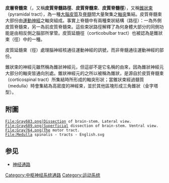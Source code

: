 {{Infobox tract
| Name            = 錐體束
| Latin           = tractus corticospinalis
| Image           = Gray684.png
| Caption         = Deep dissection of brain-stem. Lateral view. ("pyramidal tract" visible in red, and "pyramidal decussation" labeled at lower right.)
| Image2          = Gray672.png
| Caption2        = Diagram of the principal fasciculi of the spinal cord.
| IsPartOf        =
| Components      =
| Artery          =
| Vein            =
| From            = [[大脑皮质|大脑皮质]] 
| To              = [[脊髓|脊髓]] (''corticospinal'') or [[腦幹|腦幹]] (''corticobulbar'')
| Decussation     = Many fibres in pyramids of [[延髓|延髓]]
<!--
| GraySubject     = 185
| GrayPage        = 759
| BrainInfoType   = ancil
| BrainInfoNumber = 373
| MeshName        = Pyramidal+Tracts
| MeshNumber      = A08.186.854.633
-->
}}
'''皮層脊髓束'''（{{lang-en|Corticospinal tract}}，又稱'''皮質脊髓路徑'''、'''皮質脊髓束'''、'''皮質脊髓徑'''），又稱[[錐狀束|錐狀束]]（pyramidal tract），為一種[[大腦皮質|大腦皮質]]及[[脊髓|脊髓]]間大量聚集之[[軸突|軸突]]集結。皮質脊髓束大部份由[[运动神经|運動神經]]之軸突組成。事實上脊髓中有兩種束狀結構（路徑）：一為外側皮質脊髓束，另一為前皮質脊髓束。這些束狀路徑解釋了為何身體大部分的同側功能是由相反側之腦部所掌管。皮質延髓徑（corticobulbar tract）也被認為是錐狀束（徑）中的一種。

皮質延髓束（徑）處理腦神經核通往運動神經的訊號，而非脊髓通往運動神經的部份。

錐狀束的神經元雖然稱為錐狀神經元，但這卻不是它名稱的由來，因為錐狀神經元大部分的軸突皆通向別處。錐狀神經元的之所以被稱為錐狀，是源自於皮質脊髓束（corticospinal tract）所集結時所形成的軸突形狀；當錐狀束經過髓質（medulla）時會集結為高密度的神經束，並於其他區塊形成三角錐狀（金字塔型）。

==附圖==
<gallery>
 File:Gray683.png|Dissection of brain-stem. Lateral view.
 File:Gray689.png|Superficial dissection of brain-stem. Ventral view.
 File:Gray764.png|The motor tract.
 File:Medulla spinalis - tracts - English.svg
</gallery>

== 参见 ==

* [[神经通路|神经通路]]
{{中脑}}
{{脑桥}}
{{脊髓}}
{{神经束}}

[[Category:中枢神经系统通路|Category:中枢神经系统通路]]
[[Category:运动系统|Category:运动系统]]